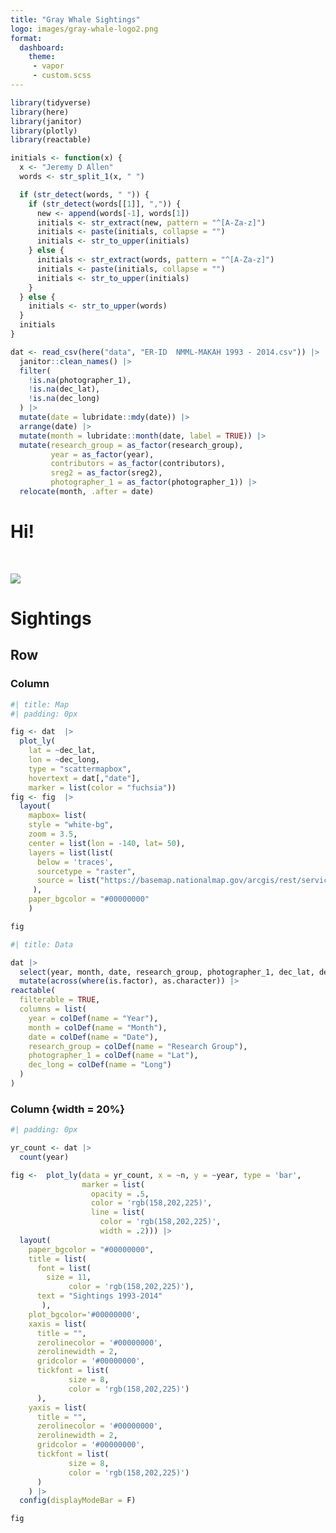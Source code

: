 ```yaml
---
title: "Gray Whale Sightings"
logo: images/gray-whale-logo2.png
format:
  dashboard:
    theme:
     - vapor
     - custom.scss
---
```


```r
library(tidyverse)
library(here)
library(janitor)
library(plotly)
library(reactable)
```



```r
initials <- function(x) {
  x <- "Jeremy D Allen"
  words <- str_split_1(x, " ")

  if (str_detect(words, " ")) {
    if (str_detect(words[[1]], ",")) {
      new <- append(words[-1], words[1])
      initials <- str_extract(new, pattern = "^[A-Za-z]")
      initials <- paste(initials, collapse = "")
      initials <- str_to_upper(initials)
    } else {
      initials <- str_extract(words, pattern = "^[A-Za-z]")
      initials <- paste(initials, collapse = "")
      initials <- str_to_upper(initials)
    }
  } else {
    initials <- str_to_upper(words)
  }
  initials
}

```


```r

dat <- read_csv(here("data", "ER-ID  NMML-MAKAH 1993 - 2014.csv")) |>
  janitor::clean_names() |>
  filter(
    !is.na(photographer_1),
    !is.na(dec_lat),
    !is.na(dec_long)
  ) |> 
  mutate(date = lubridate::mdy(date)) |>
  arrange(date) |>
  mutate(month = lubridate::month(date, label = TRUE)) |>
  mutate(research_group = as_factor(research_group),
         year = as_factor(year),
         contributors = as_factor(contributors),
         sreg2 = as_factor(sreg2),
         photographer_1 = as_factor(photographer_1)) |>
  relocate(month, .after = date)


```

# Hi!

<br>

![](images/gray-whale-illustration.png)

# Sightings

## Row

### Column {.tabset width=80%}

```r
#| title: Map
#| padding: 0px

fig <- dat  |> 
  plot_ly(
    lat = ~dec_lat,
    lon = ~dec_long,
    type = "scattermapbox",
    hovertext = dat[,"date"],
    marker = list(color = "fuchsia")) 
fig <- fig  |> 
  layout(
    mapbox= list(
    style = "white-bg",
    zoom = 3.5,
    center = list(lon = -140, lat= 50),
    layers = list(list(
      below = 'traces',
      sourcetype = "raster",
      source = list("https://basemap.nationalmap.gov/arcgis/rest/services/USGSImageryOnly/MapServer/tile/{z}/{y}/{x}")))
     ),
    paper_bgcolor = "#00000000"
    )

fig


```

```r
#| title: Data

dat |> 
  select(year, month, date, research_group, photographer_1, dec_lat, dec_long) |> 
  mutate(across(where(is.factor), as.character)) |>
reactable(
  filterable = TRUE,
  columns = list(
    year = colDef(name = "Year"),
    month = colDef(name = "Month"),
    date = colDef(name = "Date"),
    research_group = colDef(name = "Research Group"),
    photographer_1 = colDef(name = "Lat"),
    dec_long = colDef(name = "Long")
  )
)
```

### Column {width = 20%}

```r
#| padding: 0px

yr_count <- dat |> 
  count(year)

fig <-  plot_ly(data = yr_count, x = ~n, y = ~year, type = 'bar',
                marker = list(
                  opacity = .5,
                  color = 'rgb(158,202,225)',
                  line = list(
                    color = 'rgb(158,202,225)',
                    width = .2))) |> 
  layout(
    paper_bgcolor = "#00000000",
    title = list(
      font = list(
        size = 11,
             color = 'rgb(158,202,225)'),
      text = "Sightings 1993-2014"
       ),
    plot_bgcolor='#00000000', 
    xaxis = list( 
      title = "",
      zerolinecolor = '#00000000', 
      zerolinewidth = 2, 
      gridcolor = '#00000000',
      tickfont = list(
             size = 8,
             color = 'rgb(158,202,225)')
      ), 
    yaxis = list( 
      title = "",
      zerolinecolor = '#00000000', 
      zerolinewidth = 2, 
      gridcolor = '#00000000',
      tickfont = list(
             size = 8,
             color = 'rgb(158,202,225)')
      )
    ) |> 
  config(displayModeBar = F)

fig

```

